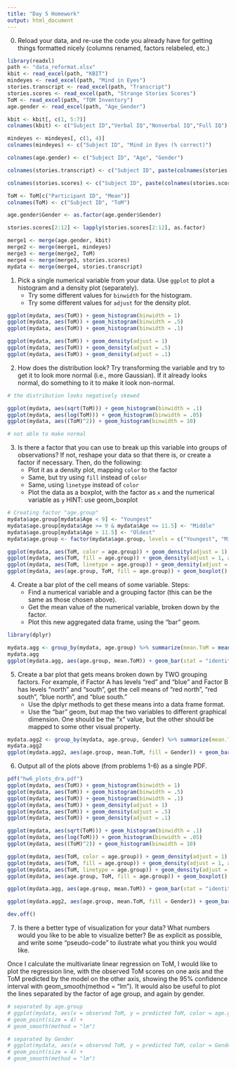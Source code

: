 ```yaml
---
title: "Day 5 Homework"
output: html_document
---
```


0. Reload your data, and re-use the code you already have for getting things formatted nicely (columns renamed, factors relabeled, etc.)

```r
library(readxl)
path <- "data_reformat.xlsx"
kbit <- read_excel(path, "KBIT")
mindeyes <- read_excel(path, "Mind in Eyes")
stories.transcript <- read_excel(path, "Transcript")
stories.scores <- read_excel(path, "Strange Stories Scores")
ToM <- read_excel(path, "TOM Inventory")
age.gender <- read_excel(path, "Age_Gender")

kbit <- kbit[, c(1, 5:7)]
colnames(kbit) <- c("Subject ID","Verbal IQ","Nonverbal IQ","Full IQ")  

mindeyes <- mindeyes[, c(1, 4)]
colnames(mindeyes) <- c("Subject ID", "Mind in Eyes (% correct)")

colnames(age.gender) <- c("Subject ID", "Age", "Gender")

colnames(stories.transcript) <- c("Subject ID", paste(colnames(stories.transcript)[-1], "Transcript"))

colnames(stories.scores) <- c("Subject ID", paste(colnames(stories.scores)[-c(1, 13)], "Score"), "Strange Stories Total Score")

ToM <- ToM[c("Participant ID", "Mean")]
colnames(ToM) <- c("Subject ID", "ToM")

age.gender$Gender <- as.factor(age.gender$Gender) 

stories.scores[2:12] <- lapply(stories.scores[2:12], as.factor)

merge1 <- merge(age.gender, kbit)
merge2 <- merge(merge1, mindeyes)
merge3 <- merge(merge2, ToM)
merge4 <- merge(merge3, stories.scores)
mydata <- merge(merge4, stories.transcript)
```

1. Pick a single numerical variable from your data.  Use `ggplot` to plot a histogram and a density plot (separately).
   - Try some different values for `binwidth` for the histogram.
   - Try some different values for `adjust` for the density plot.

```r
ggplot(mydata, aes(ToM)) + geom_histogram(binwidth = 1)
ggplot(mydata, aes(ToM)) + geom_histogram(binwidth = .5)
ggplot(mydata, aes(ToM)) + geom_histogram(binwidth = .1)

ggplot(mydata, aes(ToM)) + geom_density(adjust = 1)
ggplot(mydata, aes(ToM)) + geom_density(adjust = .5)
ggplot(mydata, aes(ToM)) + geom_density(adjust = .1)
```

2. How does the distribution look?  Try transforming the variable and try to get it to look more normal (i.e., more Gaussian).  If it already looks normal, do something to it to make it look non-normal.

```r
# the distribution looks negatively skewed

ggplot(mydata, aes(sqrt(ToM))) + geom_histogram(binwidth = .1)
ggplot(mydata, aes(log(ToM))) + geom_histogram(binwidth = .05)
ggplot(mydata, aes((ToM)^2)) + geom_histogram(binwidth = 10)

# not able to make normal
```

3. Is there a factor that you can use to break up this variable into groups of observations?  If not, reshape your data so that there is, or create a factor if necessary.  Then, do the following:
   - Plot it as a density plot, mapping `color` to the factor
   - Same, but try using `fill` instead of `color`
   - Same, using `linetype` instead of `color`
   - Plot the data as a boxplot, with the factor as `x` and the numerical variable as `y`  HINT: use geom_boxplot

```r
# Creating factor "age.group"
mydata$age.group[mydata$Age < 9] <- "Youngest"
mydata$age.group[mydata$Age >= 9 & mydata$Age <= 11.5] <- "Middle"
mydata$age.group[mydata$Age > 11.5] <- "Oldest"
mydata$age.group <- factor(mydata$age.group, levels = c("Youngest", "Middle", "Oldest"))

ggplot(mydata, aes(ToM, color = age.group)) + geom_density(adjust = 1)
ggplot(mydata, aes(ToM, fill = age.group)) + geom_density(adjust = 1, alpha = .5)
ggplot(mydata, aes(ToM, linetype = age.group)) + geom_density(adjust = 1)
ggplot(mydata, aes(age.group, ToM, fill = age.group)) + geom_boxplot()
```

4. Create a bar plot of the cell means of some variable. Steps:
   - Find a numerical variable and a grouping factor (this can be the same as those chosen above).
   - Get the mean value of the numerical variable, broken down by the factor.  
   - Plot this new aggregated data frame, using the "bar" geom.
   
```r
library(dplyr)

mydata.agg <- group_by(mydata, age.group) %>% summarize(mean.ToM = mean(ToM))
mydata.agg 
ggplot(mydata.agg, aes(age.group, mean.ToM)) + geom_bar(stat = "identity")
```
   
5. Create a bar plot that gets means broken down by TWO grouping factors.  For example, if Factor A has levels "red" and "blue" and Factor B has levels "north" and "south", get the cell means of "red north", "red south", "blue north", and "blue south."  
   - Use the dplyr methods to get these means into a data frame format.
   - Use the "bar" geom, but map the two variables to different graphical dimension.  One should be the "x" value, but the other should be mapped to some other visual property.

```r
mydata.agg2 <- group_by(mydata, age.group, Gender) %>% summarize(mean.ToM = mean(ToM))
mydata.agg2
ggplot(mydata.agg2, aes(age.group, mean.ToM, fill = Gender)) + geom_bar(stat = "identity", position=position_dodge())
```

6. Output all of the plots above (from problems 1-6) as a single PDF.

```r
pdf("hw6_plots_dra.pdf")
ggplot(mydata, aes(ToM)) + geom_histogram(binwidth = 1)
ggplot(mydata, aes(ToM)) + geom_histogram(binwidth = .5)
ggplot(mydata, aes(ToM)) + geom_histogram(binwidth = .1)
ggplot(mydata, aes(ToM)) + geom_density(adjust = 1)
ggplot(mydata, aes(ToM)) + geom_density(adjust = .5)
ggplot(mydata, aes(ToM)) + geom_density(adjust = .1)

ggplot(mydata, aes(sqrt(ToM))) + geom_histogram(binwidth = .1)
ggplot(mydata, aes(log(ToM))) + geom_histogram(binwidth = .05)
ggplot(mydata, aes((ToM)^2)) + geom_histogram(binwidth = 10)

ggplot(mydata, aes(ToM, color = age.group)) + geom_density(adjust = 1)
ggplot(mydata, aes(ToM, fill = age.group)) + geom_density(adjust = 1, alpha = .5)
ggplot(mydata, aes(ToM, linetype = age.group)) + geom_density(adjust = 1)
ggplot(mydata, aes(age.group, ToM, fill = age.group)) + geom_boxplot()

ggplot(mydata.agg, aes(age.group, mean.ToM)) + geom_bar(stat = "identity")

ggplot(mydata.agg2, aes(age.group, mean.ToM, fill = Gender)) + geom_bar(stat = "identity", position=position_dodge())

dev.off()

```

7. Is there a better type of visualization for your data?  What numbers would you like to be able to visualize better?  Be as explicit as possible, and write some "pseudo-code" to ilustrate what you think you would like.


Once I calculate the multivariate linear regression on ToM, I would like to plot the regression line, with the observed ToM scores on one axis and the ToM predicted by the model on the other axis, showing the 95% confidence interval with geom_smooth(method = "lm"). It would also be useful to plot the lines separated by the factor of age group, and again by gender. 
```r
# separated by age.group
# ggplot(mydata, aes(x = observed ToM, y = predicted ToM, color = age.group)) + 
# geom_point(size = 4) + 
# geom_smooth(method = "lm")

# separated by Gender
# ggplot(mydata, aes(x = observed ToM, y = predicted ToM, color = Gender)) + 
# geom_point(size = 4) + 
# geom_smooth(method = "lm")
```



